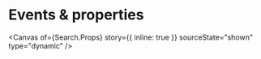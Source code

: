 
<Meta of={Search} name="Events & properties" />

# Events & properties

<Canvas
  of={Search.Props}
  story={{ inline: true }}
  sourceState="shown"
  type="dynamic"
/>

<Controls of={Search.Props} sort="requiredFirst" />

